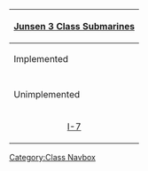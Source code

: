 {| class="mw-collapsible mw-collapsed wikitable" align=center
! [[:Category:Junsen 3 Class|Junsen 3 Class Submarines]]
|-
! Implemented
|-
| align=center | {{ShipLink|I-8}}
|-
! Unimplemented
|-
| align=center | [[wikipedia:Junsen_type_submarine#Junsen_III_.28I-7_class.29|I-7]]
|}<noinclude>[[Category:Class Navbox]]</noinclude>